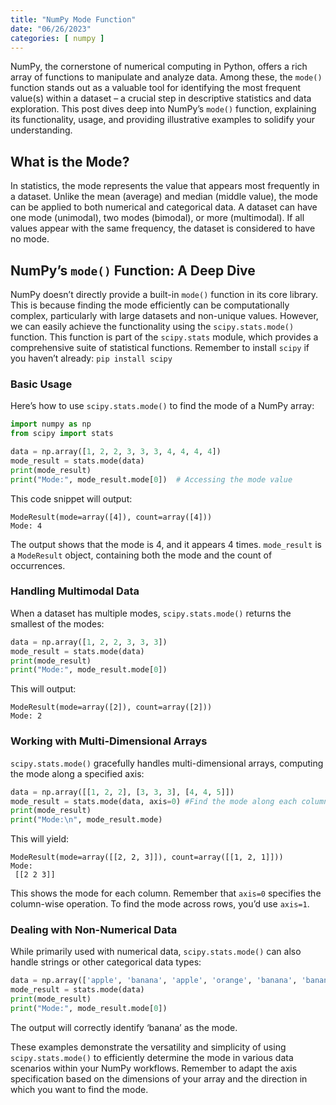 ```yaml
---
title: "NumPy Mode Function"
date: "06/26/2023"
categories: [ numpy ]
---
```



NumPy, the cornerstone of numerical computing in Python, offers a rich array of functions to manipulate and analyze data. Among these, the `mode()` function stands out as a valuable tool for identifying the most frequent value(s) within a dataset – a crucial step in descriptive statistics and data exploration.  This post dives deep into NumPy's `mode()` function, explaining its functionality, usage, and providing illustrative examples to solidify your understanding.

## What is the Mode?

In statistics, the mode represents the value that appears most frequently in a dataset.  Unlike the mean (average) and median (middle value), the mode can be applied to both numerical and categorical data. A dataset can have one mode (unimodal), two modes (bimodal), or more (multimodal). If all values appear with the same frequency, the dataset is considered to have no mode.

## NumPy's `mode()` Function: A Deep Dive

NumPy doesn't directly provide a built-in `mode()` function in its core library. This is because finding the mode efficiently can be computationally complex, particularly with large datasets and non-unique values. However, we can easily achieve the functionality using the `scipy.stats.mode()` function.  This function is part of the `scipy.stats` module, which provides a comprehensive suite of statistical functions. Remember to install `scipy` if you haven't already:  `pip install scipy`

### Basic Usage

Here's how to use `scipy.stats.mode()` to find the mode of a NumPy array:

```python
import numpy as np
from scipy import stats

data = np.array([1, 2, 2, 3, 3, 3, 4, 4, 4, 4])
mode_result = stats.mode(data)
print(mode_result)
print("Mode:", mode_result.mode[0])  # Accessing the mode value
```

This code snippet will output:

```
ModeResult(mode=array([4]), count=array([4]))
Mode: 4
```

The output shows that the mode is 4, and it appears 4 times. `mode_result` is a `ModeResult` object, containing both the mode and the count of occurrences.


### Handling Multimodal Data

When a dataset has multiple modes, `scipy.stats.mode()` returns the smallest of the modes:

```python
data = np.array([1, 2, 2, 3, 3, 3])
mode_result = stats.mode(data)
print(mode_result)
print("Mode:", mode_result.mode[0])
```

This will output:

```
ModeResult(mode=array([2]), count=array([2]))
Mode: 2
```


### Working with Multi-Dimensional Arrays

`scipy.stats.mode()` gracefully handles multi-dimensional arrays, computing the mode along a specified axis:


```python
data = np.array([[1, 2, 2], [3, 3, 3], [4, 4, 5]])
mode_result = stats.mode(data, axis=0) #Find the mode along each column
print(mode_result)
print("Mode:\n", mode_result.mode)
```

This will yield:

```
ModeResult(mode=array([[2, 2, 3]]), count=array([[1, 2, 1]]))
Mode:
 [[2 2 3]]
```

This shows the mode for each column.  Remember that `axis=0` specifies the column-wise operation.  To find the mode across rows, you'd use `axis=1`.

###  Dealing with Non-Numerical Data

While primarily used with numerical data, `scipy.stats.mode()` can also handle strings or other categorical data types:

```python
data = np.array(['apple', 'banana', 'apple', 'orange', 'banana', 'banana'])
mode_result = stats.mode(data)
print(mode_result)
print("Mode:", mode_result.mode[0])
```

The output will correctly identify 'banana' as the mode.


These examples demonstrate the versatility and simplicity of using `scipy.stats.mode()` to efficiently determine the mode in various data scenarios within your NumPy workflows.  Remember to adapt the axis specification based on the dimensions of your array and the direction in which you want to find the mode.

